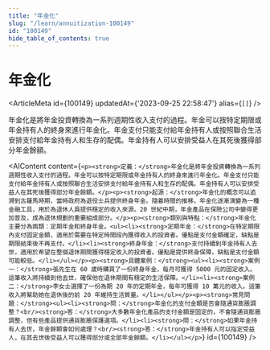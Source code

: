 ```yaml
---
title: "年金化"
slug: "/learn/annuitization-100149"
id: "100149"
hide_table_of_contents: true
---
```



# 年金化

<ArticleMeta id={100149} updatedAt={'2023-09-25 22:58:47'} alias={`[]`} />
<div className='border-solid border-b border-t-0 my-4 border-[var(--ifm-color-gray-300)]' />

年金化是將年金投資轉換為一系列週期性收入支付的過程。年金可以按特定期限或年金持有人的終身來進行年金化。年金支付只能支付給年金持有人或按照聯合生活安排支付給年金持有人和生存的配偶。年金持有人可以安排受益人在其死後獲得部分年金餘額。

<AIContent content={`<p><strong>定義：</strong>年金化是將年金投資轉換為一系列週期性收入支付的過程。年金可以按特定期限或年金持有人的終身來進行年金化。年金支付只能支付給年金持有人或按照聯合生活安排支付給年金持有人和生存的配偶。年金持有人可以安排受益人在其死後獲得部分年金餘額。</p><p><strong>起源：</strong>年金化的概念可以追溯到古羅馬時期，當時政府為退役士兵提供終身年金。隨着時間的推移，年金化逐漸演變為一種金融工具，用於為退休人員提供穩定的收入來源。20 世紀中期，年金產品在保險公司中變得更加普及，成為退休規劃的重要組成部分。</p><p><strong>類別與特點：</strong>年金化主要分為兩類：定期年金和終身年金。<ul><li><strong>定期年金：</strong>在特定期限內支付固定金額，適用於需要在特定時間段內獲得收入的投資者。優點是支付金額確定，缺點是期限結束後不再支付。</li><li><strong>終身年金：</strong>支付持續到年金持有人去世，適用於希望在整個退休期間獲得穩定收入的投資者。優點是提供終身保障，缺點是支付金額可能較低。</li></ul></p><p><strong>具體案例：</strong><ul><li><strong>案例一：</strong>張先生在 60 歲時購買了一份終身年金，每月可獲得 5000 元的固定收入。這筆收入將持續到他去世，確保他在退休期間有穩定的生活保障。</li><li><strong>案例二：</strong>李女士選擇了一份為期 20 年的定期年金，每年可獲得 10 萬元的收入。這筆收入將幫助她在退休後的前 20 年維持生活質量。</li></ul></p><p><strong>常見問題：</strong><ul><li><strong>問：</strong>年金化的支付金額是否會隨通貨膨脹調整？<br/><strong>答：</strong>大多數年金化產品的支付金額是固定的，不會隨通貨膨脹調整，但有些產品提供通貨膨脹保護選項。</li><li><strong>問：</strong>如果年金持有人去世，年金餘額會如何處理？<br/><strong>答：</strong>年金持有人可以指定受益人，在其去世後受益人可以獲得部分或全部年金餘額。</li></ul></p>`} id={100149} />
